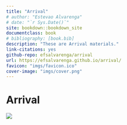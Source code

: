 ```yaml
---
title: "Arrival"
# author: "Estevao Alvarenga"
# date: "`r Sys.Date()`"
site: bookdown::bookdown_site
documentclass: book
# bibliography: [book.bib]
description: "These are Arrival materials."
link-citations: yes
github-repo: efsalvarenga/arrival
url: https://efsalvarenga.github.io/arrival/
favicon: "imgs/favicon.ico"
cover-image: "imgs/cover.png"
---
```


# Arrival {-}

![](imgs/cover.png)

